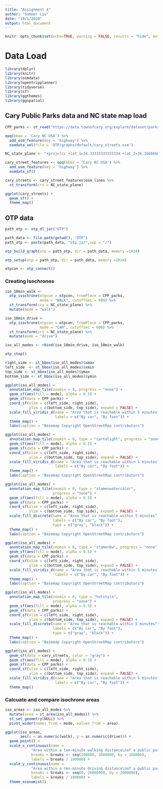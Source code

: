 ```yaml
---
title: "Assignment 4"
author: "Summer Liu"
date: "10/1/2020"
output: html_document
---
```



```r
knitr::opts_chunk$set(echo=TRUE, warning = FALSE, results = "hide", message = FALSE)
```

# Data Load

```r
library(dplyr)
library(knitr)
library(osmdata)
library(opentripplanner)
library(tidyverse)
library(sf)
library(ggthemes)
library(ggspatial)
```

## Cary Public Parks data and NC state map load

```r
CPP_parks <- st_read("https://data.townofcary.org/explore/dataset/parks-and-recreation-feature-map/download/?format=kml&timezone=America/New_York&lang=en")
```

```r
opq(bbox = 'Cary NC USA') %>%
  add_osm_feature(key = 'highway') %>%
  osmdata_xml(file = 'OTP/graphs/default/cary_streets.osm')
```


```r
NC_state_plane <- "+proj=lcc +lat_1=34.33333333333334 +lat_2=36.16666666666666 +lat_0=33.75 +lon_0=-79 +x_0=609601.22 +y_0=0 +ellps=GRS80 +datum=NAD83 +units=m +no_defs"

cary_street_features <- opq(bbox = 'Cary NC USA') %>%
  add_osm_feature(key = 'highway') %>%
  osmdata_sf()

cary_streets <- cary_street_features$osm_lines %>%
  st_transform(crs = NC_state_plane)
```


```r
ggplot(cary_streets) +
  geom_sf() +
  theme_map()
```

## OTP data

```r
path_otp <- otp_dl_jar("OTP")
```

```r
path_data <- file.path(getwd(), "OTP")
path_otp <- paste(path_data, "otp.jar",sep = "/")

otp_build_graph(otp = path_otp, dir = path_data, memory =1024)
```


```r
otp_setup(otp = path_otp, dir = path_data, memory =1024)
```


```r
otpcon <- otp_connect()
```

### Creating Isochrones

```r
iso_10min_walk <- 
  otp_isochrone(otpcon = otpcon, fromPlace = CPP_parks, 
                mode = "WALK", cutoffSec = 600) %>%
  st_transform(crs = NC_state_plane) %>%
  mutate(mode = "walk")

iso_10min_drive <- 
  otp_isochrone(otpcon = otpcon, fromPlace = CPP_parks, 
                mode = "CAR", cutoffSec = 600) %>%
  st_transform(crs = NC_state_plane) %>%
  mutate(mode = "drive")

iso_all_modes <- rbind(iso_10min_drive, iso_10min_walk)

otp_stop()
```


```r
right_side <- st_bbox(iso_all_modes)$xmax
left_side  <- st_bbox(iso_all_modes)$xmin
top_side <- st_bbox(iso_all_modes)$ymax
bottom_side <- st_bbox(iso_all_modes)$ymin

ggplot(iso_all_modes) +
  annotation_map_tile(zoomin = 0, progress = "none") +
  geom_sf(aes(fill = mode), alpha = 0.5) +
  geom_sf(data = CPP_parks) +
  coord_sf(xlim = c(left_side, right_side), 
           ylim = c(bottom_side, top_side), expand = FALSE) +
  scale_fill_viridis_d(name = "Area that is reachable within 5 minutes",
                       labels = c("By car", "By foot")) +
  theme_map() +
  labs(caption = "Basemap Copyright OpenStreetMap contributors")
```


```r
ggplot(iso_all_modes) +
  annotation_map_tile(zoomin = 0, type = "cartolight", progress = "none") +
  geom_sf(aes(fill = mode), alpha = 0.5) +
  geom_sf(data = CPP_parks) +
  coord_sf(xlim = c(left_side, right_side), 
           ylim = c(bottom_side, top_side), expand = FALSE) +
  scale_fill_viridis_d(name = "Area that is reachable within 5 minutes",
                       labels = c("By car", "By foot")) +
  theme_map() +
  labs(caption = "Basemap Copyright OpenStreetMap contributors")
```



```r
ggplot(iso_all_modes) +
  annotation_map_tile(zoomin = 0, type = "stamenwatercolor", 
                      progress = "none") +
  geom_sf(aes(fill = mode), alpha = 0.5) +
  geom_sf(data = CPP_parks) +
  coord_sf(xlim = c(left_side, right_side), 
           ylim = c(bottom_side, top_side), expand = FALSE) +
  scale_fill_discrete(name = "Area that is reachable within 5 minutes",
                      labels = c("By car", "By foot"),
                      type = c("gray", "black")) +
  theme_map() +
  labs(caption = "Basemap Copyright OpenStreetMap contributors")
```


```r
ggplot(iso_all_modes) +
  annotation_map_tile(zoomin = 0, type = "stamenbw", progress = "none") +
  geom_sf(aes(fill = mode), alpha = 0.5) +
  geom_sf(data = CPP_parks) +
  coord_sf(xlim = c(left_side, right_side), 
           ylim = c(bottom_side, top_side), expand = FALSE) +
  scale_fill_viridis_d(name = "Area that is reachable within 5 minutes",
                       labels = c("By car", "By foot")) +
  theme_map() +
  labs(caption = "Basemap Copyright OpenStreetMap contributors")
```



```r
ggplot(iso_all_modes) +
  annotation_map_tile(zoomin = 0, type = "hotstyle", 
                      progress = "none") +
  geom_sf(aes(fill = mode), alpha = 0.5) +
  geom_sf(data = CPP_parks) +
  coord_sf(xlim = c(left_side, right_side), 
           ylim = c(bottom_side, top_side), expand = FALSE) +
  scale_fill_discrete(name = "Area that is reachable within 5 minutes",
                      labels = c("By car", "By foot"),
                      type = c("gray", "black")) +
  theme_map() +
  labs(caption = "Basemap Copyright OpenStreetMap contributors")
```


```r
ggplot(iso_all_modes) +
  geom_sf(data = cary_streets, color = "gray") +
  geom_sf(aes(fill = mode), alpha = 0.5) +
  geom_sf(data = CPP_parks) +
  coord_sf(xlim = c(left_side, right_side), 
           ylim = c(bottom_side, top_side), expand = FALSE) +
  scale_fill_viridis_d(name = "Area that is reachable within 5 minutes",
                       labels = c("By car", "By foot")) +
  theme_map() 
```

### Calcuate and compare isochrone areas

```r
iso_areas <- iso_all_modes %>%
  mutate(area = st_area(iso_all_modes)) %>%
  st_set_geometry(NULL) %>%
  pivot_wider(names_from = mode, values_from = area) 

ggplot(iso_areas, 
       aes(x = as.numeric(walk), y = as.numeric(drive))) +
  geom_point() +
  scale_x_continuous(name = 
            "Area within a ten-minute walking distance\nof a public park\n(square km)",
            breaks = breaks <- seq(100000, 2000000, by = 100000),
            labels = breaks / 100000) +
  scale_y_continuous(name = 
            "Area within a ten-minute driving distance\nof a public park\n(square km)",
            breaks = breaks <- seq(0, 26000000, by = 2000000),
            labels = breaks / 100000) +
  theme_economist()

```




